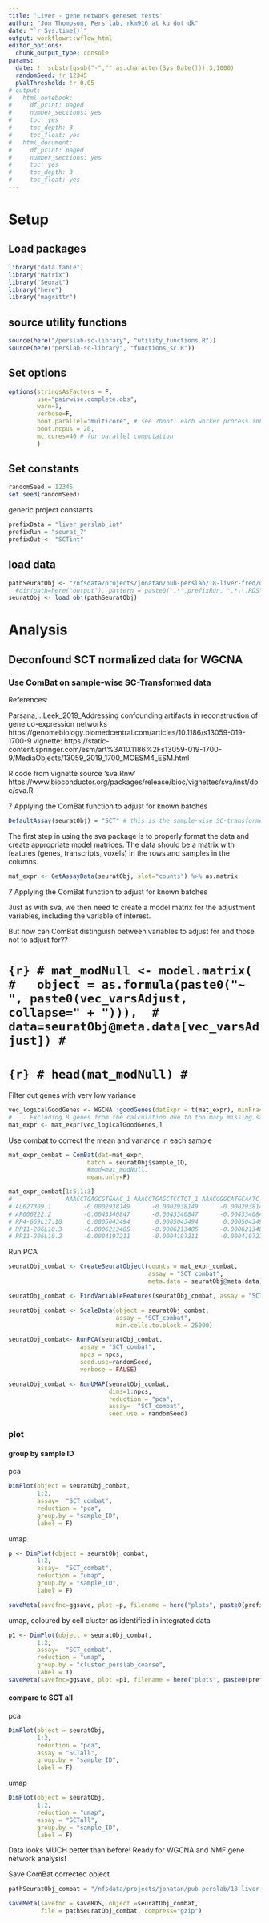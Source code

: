 ```yaml
---
title: 'Liver - gene network geneset tests'
author: "Jon Thompson, Pers lab, rkm916 at ku dot dk"
date: "`r Sys.time()`" 
output: workflowr::wflow_html
editor_options:
  chunk_output_type: console
params: 
  date: !r substr(gsub("-","",as.character(Sys.Date())),3,1000)
  randomSeed: !r 12345
  pValThreshold: !r 0.05
# output:
#   html_notebook:
#     df_print: paged
#     number_sections: yes
#     toc: yes
#     toc_depth: 3
#     toc_float: yes
#   html_document:
#     df_print: paged
#     number_sections: yes
#     toc: yes
#     toc_depth: 3
#     toc_float: yes
---
```


# Setup

## Load packages

```r

library("data.table")
library("Matrix")
library("Seurat")
library("here")
library("magrittr")
```

## source utility functions

```r
source(here("/perslab-sc-library", "utility_functions.R"))
source(here("perslab-sc-library", "functions_sc.R"))
```

## Set options

```r
options(stringsAsFactors = F, 
        use="pairwise.complete.obs", 
        warn=1, 
        verbose=F,
        boot.parallel="multicore", # see ?boot: each worker process inherits the environment of the current session, including the workspace and the loaded namespaces and attached packages (but not the random number seed: see below). 
        boot.ncpus = 20,
        mc.cores=40 # for parallel computation
        ) 

```

## Set constants

```r
randomSeed = 12345
set.seed(randomSeed)

```


generic project constants 

```r

prefixData = "liver_perslab_int"
prefixRun = "seurat_7"
prefixOut <- "SCTint"

```

## load data

```r
pathSeuratObj <- "/nfsdata/projects/jonatan/pub-perslab/18-liver-fred/output/liver_perslab_int_seurat_7_SCTint_perslab_labels_seuratObj.RDS.gz"
  #dir(path=here("output"), pattern = paste0(".*",prefixRun, ".*\\.RDS\\.gz"), full.names = T)
seuratObj <- load_obj(pathSeuratObj)
```

# Analysis 

## Deconfound SCT normalized data for WGCNA 

### Use ComBat on sample-wise SC-Transformed data

References: 

Parsana,...Leek_2019_Addressing confounding artifacts in reconstruction of gene co-expression networks
https://genomebiology.biomedcentral.com/articles/10.1186/s13059-019-1700-9
vignette: https://static-content.springer.com/esm/art%3A10.1186%2Fs13059-019-1700-9/MediaObjects/13059_2019_1700_MOESM4_ESM.html

R code from vignette source 'sva.Rnw'
https://www.bioconductor.org/packages/release/bioc/vignettes/sva/inst/doc/sva.R

7 Applying the ComBat function to adjust for
known batches

```r
DefaultAssay(seuratObj) = "SCT" # this is the sample-wise SC-transformed data
```

The first step in using the sva package is to properly format the data and
create appropriate model matrices. The data should be a matrix with features
(genes, transcripts, voxels) in the rows and samples in the columns.

```r
mat_expr <- GetAssayData(seuratObj, slot="counts") %>% as.matrix 
```

<!-- The sva package assumes there are two types of variables that are being considered: -->
<!-- (1) adjustment variables and (2) variables of interest. For example, in a gene -->
<!-- expression study the variable of interest might an indicator of cancer versus -->
<!-- control.  -->

<!-- The adjustment variables could be the age of the patients, the sex of -->
<!-- the patients, and a variable like the date the arrays were processed. -->

<!-- Two model matrices must be made: the “full model” and the “null model”. -->
<!-- The null model is a model matrix that includes terms for all of the adjustment -->
<!-- variables but not the variables of interest. The full model includes terms for -->
<!-- both the adjustment variables and the variables of interest. -->

<!-- What variables should we include as adjustment variables?  -->
<!-- *NB: With SCTransform we have already regressed out nUMI, percent.mt and CC.Difference* -->

<!-- We want to adjust for confounders.  -->
<!-- In addition to sample_ID, let's include Age and Sex since we don't want to be catching signatures related to these. -->

<!-- BMI, Smoking and Alcohol_use likely cause changes in gene expression. However, those effects are directly involved in liver disease, so removing related variation would likely remove relevant variation. So let's not include those as adjustment variables. -->


<!-- as for vars of interest  - not clear that we want to make a model with them here, as we actually don't want to do differential expression, but rather adjust the data for the adjustment variables and then find gene modules. -->

<!-- Also, given the heterogeneity of single cell data, it is not possible to a-priori determine the 'biological' variables of interest. -->

<!-- ```{r} -->
<!-- vec_varsInterest <- c("lobular_inflammation_grade", "fibrosis_grade") -->
<!-- ``` -->

7 Applying the ComBat function to adjust for
known batches

Just as with sva, we then need to create a model matrix for the adjustment
variables, including the variable of interest.

But how can ComBat distinguish between variables to adjust for and those not to adjust for??

# ```{r}
# mat_modNull <- model.matrix(
#   object = as.formula(paste0("~ ", paste0(vec_varsAdjust, collapse=" + "))), 
#   data=seuratObj@meta.data[vec_varsAdjust])
# ```

# ```{r}
# head(mat_modNull)
# ```

Filter out genes with very low variance

```r
vec_logicalGoodGenes <- WGCNA::goodGenes(datExpr = t(mat_expr), minFraction = 0.01, verbose = T) 
#   ..Excluding 8 genes from the calculation due to too many missing samples or zero variance.
mat_expr <- mat_expr[vec_logicalGoodGenes,]
```

Use combat to correct the mean and variance in each sample 

```r
mat_expr_combat = ComBat(dat=mat_expr, 
                      batch = seuratObj$sample_ID,
                      #mod=mat_modNull,
                      mean.only=F)
```

```r
mat_expr_combat[1:5,1:3]
#               AAACCTGAGCGTGAAC_1 AAACCTGAGCTCCTCT_1 AAACGGGCATGCAATC_1
# AL627309.1         -0.0002938149      -0.0002938149      -0.0002938149
# AP006222.2         -0.0043340847      -0.0043340847      -0.0043340847
# RP4-669L17.10       0.0005043494       0.0005043494       0.0005043494
# RP11-206L10.3      -0.0006213485      -0.0006213485      -0.0006213485
# RP11-206L10.2      -0.0004197211      -0.0004197211      -0.0004197211
```

Run PCA

```r
seuratObj_combat <- CreateSeuratObject(counts = mat_expr_combat, 
                                       assay = "SCT_combat", 
                                       meta.data = seuratObj@meta.data)

```

```r

seuratObj_combat <- FindVariableFeatures(seuratObj_combat, assay = "SCT_combat")

seuratObj_combat <- ScaleData(object = seuratObj_combat, 
                              assay = "SCT_combat",
                              min.cells.to.block = 25000)

seuratObj_combat<- RunPCA(seuratObj_combat, 
                    assay = "SCT_combat",
                    npcs = npcs, 
                    seed.use=randomSeed,
                    verbose = FALSE)

seuratObj_combat <- RunUMAP(seuratObj_combat,
                            dims=1:npcs,
                            reduction = "pca",
                            assay=  "SCT_combat",
                            seed.use = randomSeed)
```

### plot

#### group by sample ID 

pca 

```r
DimPlot(object = seuratObj_combat, 
        1:2, 
        assay=  "SCT_combat",
        reduction = "pca", 
        group.by = "sample_ID",
        label = F)


```

umap 

```r

p <- DimPlot(object = seuratObj_combat, 
        1:2, 
        assay=  "SCT_combat",
        reduction = "umap", 
        group.by = "sample_ID",
        label = F)

saveMeta(savefnc=ggsave, plot =p, filename = here("plots", paste0(prefixData, "_", prefixRun, "_SCTint_perslab_labels_SCT_combat_UMAP_sampleID.pdf")), width=20, height=12)
```

umap, coloured by cell cluster as identified in integrated data

```r
p1 <- DimPlot(object = seuratObj_combat, 
        1:2, 
        assay=  "SCT_combat",
        reduction = "umap", 
        group.by = "cluster_perslab_coarse",
        label = T)
saveMeta(savefnc=ggsave, plot =p1, filename = here("plots", paste0(prefixData, "_", prefixRun, "_SCTint_perslab_labels_SCT_combat_UMAP_cluster_perslab_coarse.pdf")), width=20, height=12)
```

#### compare to SCT all

pca 

```r
DimPlot(object = seuratObj, 
        1:2, 
        reduction = "pca", 
        assay = "SCTall",
        group.by = "sample_ID",
        label = F)
```

umap

```r
DimPlot(object = seuratObj, 
        1:2, 
        reduction = "umap", 
        assay = "SCTall",
        group.by = "sample_ID",
        label = F)

```

Data looks MUCH better than before! Ready for WGCNA and NMF gene network analysis!

Save ComBat corrected object

```r
pathSeuratObj_combat = "/nfsdata/projects/jonatan/pub-perslab/18-liver-fred/output/liver_perslab_int_seurat_7_SCTint_perslab_labels_seuratObj_combat.RDS.gz"

saveMeta(savefnc = saveRDS, object =seuratObj_combat, 
         file = pathSeuratObj_combat, compress="gzip")
```

<!-- Alternative:  -->

<!-- ## Use SCT normalization on all samples together and then linearly regress out sample effects -->

<!-- Issues: this doesn't adjust variance. Also not very elegant to regress out univariate sample effects successively. -->

<!-- ```{r} -->
<!-- DefaultAssay(seuratObj) = "SCTall" -->
<!-- ```  -->

<!-- First, look at the principal components (on the SCTall assay) -->

<!-- group by sample ID  -->

<!-- ```{r} -->
<!-- DimPlot(object = seuratObj,  -->
<!--         1:2,  -->
<!--         assay=  "SCTall", -->
<!--         reduction = "pca",  -->
<!--         group.by = "sample_ID", -->
<!--         label = F) -->
<!-- ``` -->

<!-- group by conditions -->

<!-- ```{r} -->

<!-- DimPlot(object = seuratObj,  -->
<!--         1:2,  -->
<!--         assay=  "SCTall", -->
<!--         reduction = "pca",  -->
<!--         group.by = "fibrosis_grade", -->
<!--         label = F) -->
<!-- ``` -->

<!-- group by sex  -->

<!-- ```{r} -->

<!-- DimPlot(object = seuratObj,  -->
<!--         1:2,  -->
<!--         reduction = "pca",  -->
<!--         group.by = "Sex", -->
<!--         label = F) -->
<!-- ``` -->

<!-- we need to regress out sample effects without removing condition effects -->

<!-- ```{r} -->
<!-- mat_mod <- model.matrix(object= ~sample_ID, data = data.frame("sample_ID"=seuratObj$sample_ID)) -->

<!-- mat_mod[0:5,0:5] -->
<!-- ``` -->

<!-- ```{r} -->
<!-- mat_mod <- mat_mod[,-1] -->
<!-- ``` -->

<!-- ```{r} -->
<!-- df_mod <- data.frame(mat_mod, row.names=colnames(seuratObj)) -->
<!-- ``` -->

<!-- the model matrix contrasts with sample 235L as default -->

<!-- ```{r} -->
<!-- seuratObj <- AddMetaData(object = seuratObj, metadata =df_mod) -->
<!-- ``` -->

<!-- ```{r} -->
<!-- seuratObj <- SCTransform(object = seuratObj,  -->
<!--                          assay = "RNA",  -->
<!--                          new.assay.name = "SCTall_regressBatch",  -->
<!--                          vars.to.regress = c("percent.mito",   -->
<!--                                              "CC.Difference",  -->
<!--                                              colnames(df_mod)),  -->
<!--                          # Variables to regress out in a second non-regularized linear regression. For example, percent.mito. Default is NULL -->
<!--                          # For a categorial variable like sample_ID, this just corresponds to a mean, i.e. a location change. -->
<!--                          # We are correcting with regard to a 'reference', sample235L -->
<!--                         do.correct.umi=T, -->
<!--                         do.scale=F, -->
<!--                         do.center=T, -->
<!--                         return.only.var.genes =F, -->
<!--                         seed.use = randomSeed,#params$randomSeed, -->
<!--                         verbose=T) -->

<!-- ``` -->

<!-- ```{r} -->
<!-- seuratObj <- RunPCA(seuratObj,  -->
<!--                     assay = "SCTall_regressBatch", -->
<!--                     npcs = npcs,  -->
<!--                     seed.use=randomSeed, -->
<!--                     verbose = FALSE) -->
<!-- ``` -->

<!-- # check what the first PCs look like now.. -->

<!-- ```{r} -->
<!-- DimPlot(object = seuratObj,  -->
<!--         1:2,  -->
<!--         reduction = "pca",  -->
<!--         assay = "SCTall_regressBatch", -->
<!--         group.by = "sample_ID", -->
<!--         label = F) -->
<!-- ``` -->

<!-- ```{r} -->
<!-- DimPlot(object = seuratObj,  -->
<!--         1:2,  -->
<!--         reduction = "pca",  -->
<!--         assay = "SCTall_regressBatch", -->
<!--         group.by = "fibrosis_grade", -->
<!--         label = F) -->
<!-- ``` -->

<!-- ```{r} -->
<!-- DimPlot(object = seuratObj,  -->
<!--         1:2,  -->
<!--         reduction = "pca",  -->
<!--         assay = "SCTall_regressBatch", -->
<!--         group.by = "lobular_inflammation_grade", -->
<!--         label = F) -->
<!-- ``` -->

<!-- hmm... TODO: examine different PCs, before and after regressing out, and compare.. -->



